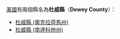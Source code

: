 [[美國|美國]]有兩個縣名為'''杜威縣'''（'''Dewey County'''）：
* [[杜威縣_(奧克拉荷馬州)|杜威縣 (奧克拉荷馬州)]]
* [[杜威縣_(南達科他州)|杜威縣 (南達科他州)]]
{{disambig|D杜威縣|Cat=三字县名消歧义}}